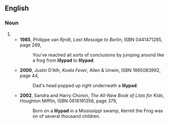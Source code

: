 ==English==
===Noun===
{{en-noun|sg=[[lily]][[pad]]}}
#{{misspelling of|lily pad}}
#*'''1985''', Philippe van Rjndt, ''Last Message to Berlin'', ISBN 0441471285, page 269,
#*:You've reached all sorts of conclusions by jumping around like a frog from '''lilypad''' to '''lilypad'''.
#*'''2000''', Justin D'Ath, ''Koala Fever'', Allen & Unwin, ISBN 1865083992, page 44,
#*:Dad's head popped up right underneath a '''lilypad'''.
#*'''2002''', Sandra and Harry Choron, ''The All-New Book of Lists for Kids'', Houghton Mifflin, ISBN 0618191356, page 379,
#*:Born on a '''lilypad''' in a Mississippi swamp, Kermit the Frog was on of several thousand children.